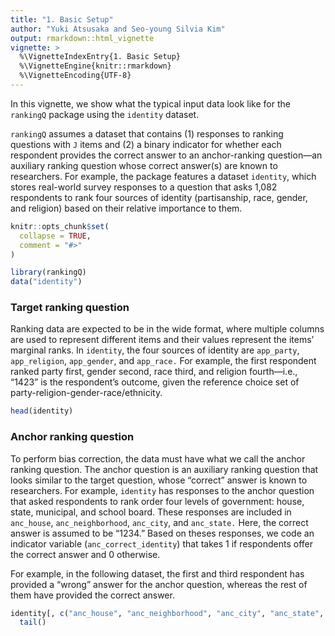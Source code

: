 ```yaml
---
title: "1. Basic Setup"
author: "Yuki Atsusaka and Seo-young Silvia Kim"
output: rmarkdown::html_vignette
vignette: >
  %\VignetteIndexEntry{1. Basic Setup}
  %\VignetteEngine{knitr::rmarkdown}
  %\VignetteEncoding{UTF-8}
---
```


In this vignette, we show what the typical input data look like for the `rankingQ` package using the `identity` dataset.

`rankingQ` assumes a dataset that contains (1) responses to ranking questions with `J` items and (2) a binary indicator for whether each respondent provides the correct answer to an anchor-ranking question---an auxiliary ranking question whose correct answer(s) are known to researchers. For example, the package features a dataset `identity`, which stores real-world survey responses to a question that asks 1,082 respondents to rank four sources of identity (partisanship, race, gender, and religion) based on their relative importance to them.

```r
knitr::opts_chunk$set(
  collapse = TRUE,
  comment = "#>"
)
```

```r
library(rankingQ)
data("identity")
```

### Target ranking question

Ranking data are expected to be in the wide format, where multiple columns are used to represent different items and their values represent the items' marginal ranks. In `identity`, the four sources of identity are `app_party`, `app_religion`, `app_gender`, and `app_race.` For example, the first respondent ranked party first, gender second, race third, and religion fourth---i.e., "1423" is the respondent's outcome, given the reference choice set of party-religion-gender-race/ethnicity.

```r
head(identity)
```

### Anchor ranking question

To perform bias correction, the data must have what we call the anchor ranking question. The anchor question is an auxiliary ranking question that looks similar to the target question, whose "correct" answer is known to researchers. For example, `identity` has responses to the anchor question that asked respondents to rank order four levels of government: house, state, municipal, and school board. These responses are included in `anc_house`, `anc_neighborhood`, `anc_city`, and `anc_state.` Here, the correct answer is assumed to be "1234." Based on theses responses, we code an indicator variable (`anc_correct_identity`) that takes 1 if respondents offer the correct answer and 0 otherwise.

For example, in the following dataset, the first and third respondent has provided a "wrong" answer for the anchor question, whereas the rest of them have provided the correct answer. 

```r
identity[, c("anc_house", "anc_neighborhood", "anc_city", "anc_state", "anc_correct_identity")] |>
  tail()
```
